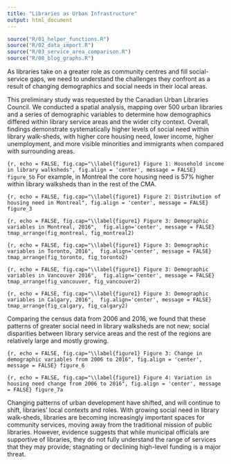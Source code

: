 ```yaml
---
title: "Libraries as Urban Infrastructure"
output: html_document
---
```


```r
source("R/01_helper_functions.R")
source("R/02_data_import.R")
source("R/03_service_area_comparison.R")
source("R/08_blog_graphs.R")
```

As libraries take on a greater role as community centres and fill social-service gaps, we need to understand the challenges they confront as a result of changing demographics and social needs in their local areas.

This preliminary study was requested by the Canadian Urban Libraries Council. We conducted a spatial analysis, mapping over 500 urban libraries and a series of demographic variables to determine how demographics differed within library service areas and the wider city context.
Overall, findings demonstrate systematically higher levels of social need within library walk-sheds, with higher core housing need, lower income, higher unemployment, and more visible minorities and immigrants when compared with surrounding areas.

```{r, echo = FALSE, fig.cap="\\label{figure1} Figure 1: Household income in library walksheds", fig.align = 'center', message = FALSE}
figure_5b
```
For example, in Montreal the core housing need is 57% higher within library walksheds than in the rest of the CMA.

```{r, echo = FALSE, fig.cap="\\label{figure1} Figure 2: Distribution of housing need in Montreal", fig.align = 'center', message = FALSE}
figure_3
```

```{r, echo = FALSE, fig.cap="\\label{figure1} Figure 3: Demographic variables in Montreal, 2016",  fig.align='center', message = FALSE}
tmap_arrange(fig_montreal, fig_montreal2) 
```

```{r, echo = FALSE, fig.cap="\\label{figure1} Figure 3: Demographic variables in Toronto, 2016",  fig.align='center', message = FALSE}
tmap_arrange(fig_toronto, fig_toronto2) 
```

```{r, echo = FALSE, fig.cap="\\label{figure1} Figure 3: Demographic variables in Vancouver 2016",  fig.align='center', message = FALSE}
tmap_arrange(fig_vancouver, fig_vancouver2) 
```

```{r, echo = FALSE, fig.cap="\\label{figure1} Figure 3: Demographic variables in Calgary, 2016",  fig.align='center', message = FALSE}
tmap_arrange(fig_calgary, fig_calgary2)
```


Comparing the census data from 2006 and 2016, we found that these patterns of greater social need in library walksheds are not new; social disparities between library service areas and the rest of the regions are relatively large and mostly growing. 

```{r, echo = FALSE, fig.cap="\\label{figure1} Figure 3: Change in demographic variables from 2006 to 2016", fig.align = 'center', message = FALSE}
figure_6
```

```{r, echo = FALSE, fig.cap="\\label{figure1} Figure 4: Variation in housing need change from 2006 to 2016", fig.align = 'center', message = FALSE}
figure_7a
```


Changing patterns of urban development have shifted, and will continue to shift, libraries’ local contexts and roles. With growing social need in library walk-sheds, libraries are becoming increasingly important spaces for community services, moving away from the traditional mission of public libraries. However, evidence suggests that while municipal officials are supportive of libraries, they do not fully understand the range of services that they may provide; stagnating or declining high-level funding is a major threat. 

